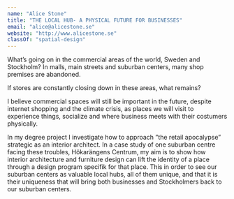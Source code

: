 ```yaml
---
name: "Alice Stone"
title: "THE LOCAL HUB- A PHYSICAL FUTURE FOR BUSINESSES"
email: "alice@alicestone.se"
website: "http://www.alicestone.se"
classOf: "spatial-design"
---
```











What’s going on in the commercial areas of the world, Sweden and Stockholm? In malls, main streets and suburban centers, many shop premises are abandoned.
 
If stores are constantly closing down in these areas, what remains?
 
I believe commercial spaces will still be important in the future, despite internet shopping and the climate crisis, as places we will visit to experience things, socialize and where business meets with their costumers physically. 

In my degree project I investigate how to approach ”the retail apocalypse” strategic as an interior architect. In a case study of one suburban centre facing these troubles, Hökarängens Centrum, my aim is to show how interior architecture and furniture design can lift the identity of a place through a design program specifik for that place. 
This in order to see our suburban centers as valuable local hubs, all of them unique, and that it is their uniqueness that will bring both businesses and Stockholmers back to our suburban centers.


<ImageZoom 
  preview={preview21}
  zoom={zoom21}
  caption="The spaces in-between turned vivid"
/>

<ImageZoom 
  preview={preview22}
  zoom={zoom22}
  caption="The businesses adopt to the style of Hökarängen"
/>

<ImageZoom 
  preview={preview23}
  zoom={zoom23}
  caption="The businesses adopt to the style of Hökarängen - interior"
/>

<ImageZoom 
  preview={preview24}
  zoom={zoom24}
  caption="The pedestrian street"
/>

<ImageZoom 
  preview={preview25}
  zoom={zoom25}
  caption="An office next to an H&M Hökarängens store"
/>

<ImageZoom 
  preview={preview26}
  zoom={zoom26}
  caption="The designprogram for Hökarängen centre"
/>

<ImageZoom 
  preview={preview27}
  zoom={zoom27}
  caption="Furnitures & sign from designprogram specially made for Hökarängens centre"
/>

<ImageZoom 
  preview={preview28}
  zoom={zoom28}
  caption="Furnitures & sign from designprogram specially made for Hökarängens centre"
/>